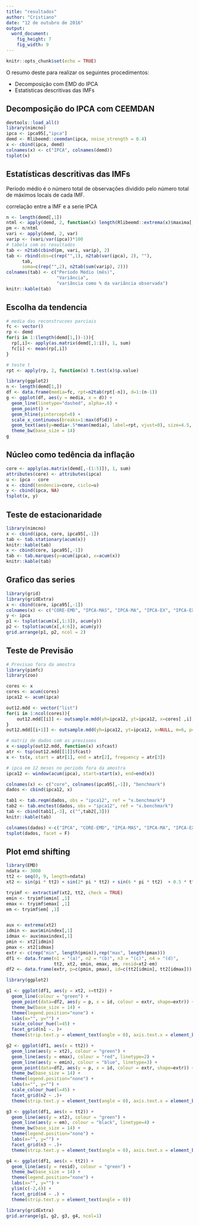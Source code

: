```yaml
---
title: "resultados"
author: "Cristiano"
date: "12 de outubro de 2016"
output: 
  word_document: 
    fig_height: 7
    fig_width: 9
---
```


```r
knitr::opts_chunk$set(echo = TRUE)
```


O resumo deste para realizar os seguintes procedimentos: 

- Decomposição com EMD do IPCA
- Estatísticas descritivas das IMFs
 



## Decomposição do IPCA com CEEMDAN 

```r
devtools::load_all()
library(nimcno)
ipca <- ipca95[,"ipca"]
demd <- Rlibeemd::ceemdan(ipca, noise_strength = 0.4)
x <- cbind(ipca, demd)
colnames(x) <- c("IPCA", colnames(demd))
tsplot(x)
```


## Estatísticas descritivas das IMFs

Período médio é o número total de observações dividido pelo número total de máximos locais de cada IMF.

correlação entre a IMF e a serie IPCA

```r
n <- length(demd[,1])
ntml <- apply(demd, 2, function(x) length(Rlibeemd::extrema(x)$maxima[,1]))
pm <- n/ntml
vari <- apply(demd, 2, var)
varip <- (vari/var(ipca))*100
# tabela com os resultados
tab <- n2tab(cbind(pm, vari, varip), 2)
tab <- rbind(obs=c(rep("",1), n2tab(var(ipca), 2), ""),
      tab,
      soma=c(rep("",2), n2tab(sum(varip), 2)))
colnames(tab) <- c("Período Médio (mês)",
                   "Variância",
                   "variância como % da variância observada")
knitr::kable(tab)
```

## Escolha da tendencia

```r
# media das reconstrucoes parciais 
fc <- vector()
rp <- demd
for(i in 1:(length(demd[1,])-1)){
  rp[,i]<- apply(as.matrix(demd[,1:i]), 1, sum)
  fc[i] <- mean(rp[,i])
}

# teste t
rpt <- apply(rp, 2, function(x) t.test(x)$p.value)

library(ggplot2)
n <- length(demd[1,])
df <- data.frame(media=fc, rpt=n2tab(rpt[-n]), d=1:(n-1))
g <- ggplot(df, aes(y = media, x = d)) +
  geom_line(linetype="dashed", alpha=.6) +
  geom_point() + 
  geom_hline(yintercept=0) +
  scale_x_continuous(breaks=1:max(df$d)) +
  geom_text(aes(y=media+.5*mean(media), label=rpt, vjust=0), size=4.5, family="Times", position = "dodge") +
  theme_bw(base_size = 14)
g

```


## Núcleo como tedência da inflação


```r
core <- apply(as.matrix(demd[,-(1:5)]), 1, sum)
attributes(core) <- attributes(ipca)
u <- ipca - core
x <- cbind(tendencia=core, ciclo=u)
y <- cbind(ipca, NA)
tsplot(x, y)
```


## Teste de estacionaridade

```r
library(nimcno)
x <- cbind(ipca, core, ipca95[,-1])
tab <- tab.stationary(acum(x))
knitr::kable(tab)
x <- cbind(core, ipca95[,-1])
tab <- tab.marques(y=acum(ipca), x=acum(x))
knitr::kable(tab)
```

## Grafico das series

```r
library(grid)
library(gridExtra)
x <- cbind(core, ipca95[,-1])
colnames(x) <- c("CORE-EMD", "IPCA-MAS", "IPCA-MA", "IPCA-EX", "IPCA-EX2", "IPCA-DP")
y <- ipca
p1 <- tsplot(acum(x[,1:3]), acum(y))
p2 <- tsplot(acum(x[,4:6]), acum(y))
grid.arrange(p1, p2, ncol = 2)
```


## Teste de Previsão


```r
# Previsao fora da amostra
library(pimfc)
library(zoo)

cores <- x
cores <- acum(cores)
ipca12 <- acum(ipca)

out12.mdd <- vector("list")
for(i in 1:ncol(cores)){
    out12.mdd[[i]] <- outsample.mdd(yh=ipca12, yt=ipca12, x=cores[ ,i], m=6, p=6, n=48, h=12)
}
out12.mdd[[i+1]] <- outsample.mdd(yh=ipca12, yt=ipca12, x=NULL, m=6, p=6, n=48, h=12)

# matriz de dados com as previsoes
x <-sapply(out12.mdd, function(x) x$fcast)
atr <- tsp(out12.mdd[[1]]$fcast)
x <- ts(x, start = atr[1], end = atr[2], frequency = atr[3])

# ipca em 12 meses no periodo fora da amostra
ipca12 <- window(acum(ipca), start=start(x), end=end(x))

colnames(x) <- c("core", colnames(ipca95[,-1]), "benchmark")
dados <- cbind(ipca12, x)

tab1 <- tab.reqm(dados, obs = "ipca12", ref = "x.benchmark")
tab2 <- tab.enctest(dados, obs = "ipca12", ref = "x.benchmark")
tab <- cbind(tab1[,-3], c("",tab2[,3]))
knitr::kable(tab)
```




```r
colnames(dados) <-c("IPCA", "CORE-EMD", "IPCA-MAS", "IPCA-MA", "IPCA-EX", "IPCA-EX2", "IPCA-DP", "IPCA-referencia")
tsplot(dados, facet = F)
```


## Plot emd shifting

```r

library(EMD)
ndata <- 3000
tt2 <- seq(0, 9, length=ndata)
xt2 <- sin(pi * tt2) + sin(2* pi * tt2) + sin(6 * pi * tt2)  + 0.5 * tt2

tryimf <- extractimf(xt2, tt2, check = TRUE)
emin <- tryimf$emin[ ,1]
emax <- tryimf$emax[ ,1]
em <- tryimf$em[ ,1]


aux <- extrema(xt2)
idmin <- aux$minindex[,1]
idmax <- aux$maxindex[,1]
pmin <- xt2[idmin]
pmax <- xt2[idmax]
extr <- c(rep("min", length(pmin)),rep("max", length(pmax)))
df1 <- data.frame(n1 = "(a)", n2 = "(b)", n3 = "(c)", n4 = "(d)",
                  tt2, xt2, emin, emax, em, resid=xt2-em)
df2 <- data.frame(extr, p=c(pmin, pmax), id=c(tt2[idmin], tt2[idmax]))

library(ggplot2)

g1 <- ggplot(df1, aes(y = xt2, x=tt2)) +
  geom_line(colour = "green") +
  geom_point(data=df2, aes(y = p, x = id, colour = extr, shape=extr)) +
  theme_bw(base_size = 14) +
  theme(legend.position="none") +
  labs(x="", y="") +
  scale_colour_hue(l=45) +
  facet_grid(n1 ~. )+
  theme(strip.text.y = element_text(angle = 0), axis.text.x = element_blank())

g2 <- ggplot(df1, aes(x = tt2)) +
  geom_line(aes(y = xt2), colour = "green") +
  geom_line(aes(y = emax), colour = "red", linetype=2) + 
  geom_line(aes(y = emin), colour = "blue", linetype=3) +
  geom_point(data=df2, aes(y = p, x = id, colour = extr, shape=extr)) +
  theme_bw(base_size = 14) +
  theme(legend.position="none") +
  labs(x="", y="") +
  scale_colour_hue(l=45) +
  facet_grid(n2 ~ .)+
  theme(strip.text.y = element_text(angle = 0), axis.text.x = element_blank())

g3 <- ggplot(df1, aes(x = tt2)) +
  geom_line(aes(y = xt2), colour = "green") +
  geom_line(aes(y = em), colour = "black", linetype=4) +
  theme_bw(base_size = 14) +
  theme(legend.position="none") +
  labs(x="", y="") +
  facet_grid(n3 ~ .)+
  theme(strip.text.y = element_text(angle = 0), axis.text.x = element_blank())

g4 <- ggplot(df1, aes(x = tt2)) +
  geom_line(aes(y = resid), colour = "green") +
  theme_bw(base_size = 14) +
  theme(legend.position="none") +
  labs(x="", y="") +
  ylim(c(-2,4)) +
  facet_grid(n4 ~ .) +
  theme(strip.text.y = element_text(angle = 0))

library(gridExtra)
grid.arrange(g1, g2, g3, g4, ncol=1)

```

